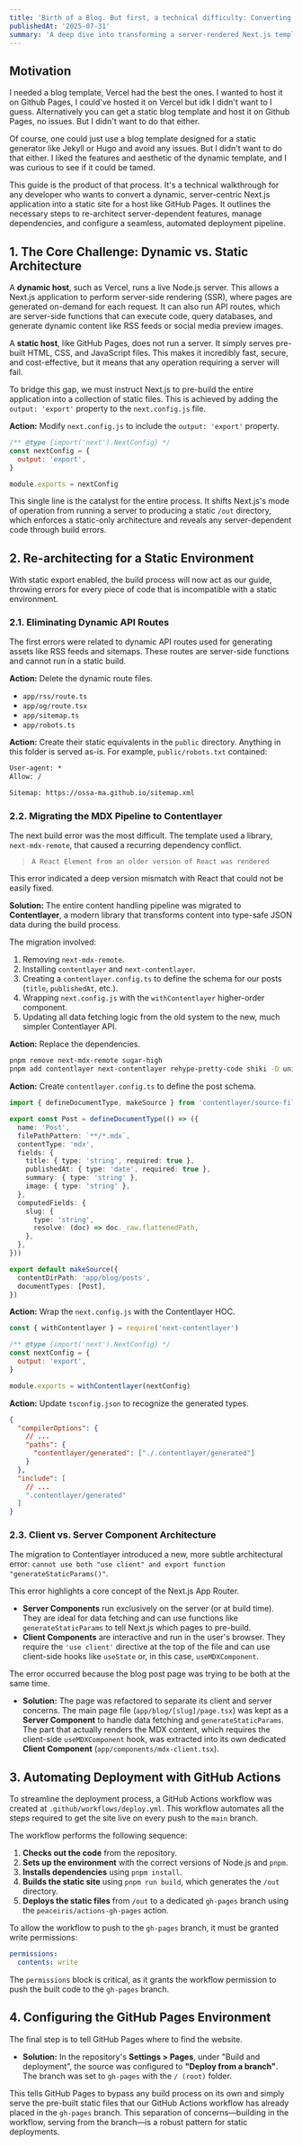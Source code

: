 ```yaml
---
title: 'Birth of a Blog. But first, a technical difficulty: Converting a Next.js Blog for GitHub Pages'
publishedAt: '2025-07-31'
summary: 'A deep dive into transforming a server-rendered Next.js template into a fully static site for free hosting on GitHub Pages.'
---
```


## Motivation

I needed a blog template, Vercel had the best the ones. I wanted to host it on Github Pages, I could've hosted it on Vercel but idk I didn't want to I guess.
Alternatively you can get a static blog template and host it on Github Pages, no issues. But I didn't want to do that either.

Of course, one could just use a blog template designed for a static generator like Jekyll or Hugo and avoid any issues. But I didn't want to do that either. I liked the features and aesthetic of the dynamic template, and I was curious to see if it could be tamed.

This guide is the product of that process. It's a technical walkthrough for any developer who wants to convert a dynamic, server-centric Next.js application into a static site for a host like GitHub Pages. It outlines the necessary steps to re-architect server-dependent features, manage dependencies, and configure a seamless, automated deployment pipeline.

## 1. The Core Challenge: Dynamic vs. Static Architecture

A **dynamic host**, such as Vercel, runs a live Node.js server. This allows a Next.js application to perform server-side rendering (SSR), where pages are generated on-demand for each request. It can also run API routes, which are server-side functions that can execute code, query databases, and generate dynamic content like RSS feeds or social media preview images.

A **static host**, like GitHub Pages, does not run a server. It simply serves pre-built HTML, CSS, and JavaScript files. This makes it incredibly fast, secure, and cost-effective, but it means that any operation requiring a server will fail.

To bridge this gap, we must instruct Next.js to pre-build the entire application into a collection of static files. This is achieved by adding the `output: 'export'` property to the `next.config.js` file.

**Action:** Modify `next.config.js` to include the `output: 'export'` property.

```javascript:next.config.js
/** @type {import('next').NextConfig} */
const nextConfig = {
  output: 'export',
}

module.exports = nextConfig
```

This single line is the catalyst for the entire process. It shifts Next.js's mode of operation from running a server to producing a static `/out` directory, which enforces a static-only architecture and reveals any server-dependent code through build errors.

## 2. Re-architecting for a Static Environment

With static export enabled, the build process will now act as our guide, throwing errors for every piece of code that is incompatible with a static environment.

### 2.1. Eliminating Dynamic API Routes

The first errors were related to dynamic API routes used for generating assets like RSS feeds and sitemaps. These routes are server-side functions and cannot run in a static build.

**Action:** Delete the dynamic route files.
- `app/rss/route.ts`
- `app/og/route.tsx`
- `app/sitemap.ts`
- `app/robots.ts`

**Action:** Create their static equivalents in the `public` directory. Anything in this folder is served as-is. For example, `public/robots.txt` contained:
```text:public/robots.txt
User-agent: *
Allow: /

Sitemap: https://ossa-ma.github.io/sitemap.xml
```

### 2.2. Migrating the MDX Pipeline to Contentlayer

The next build error was the most difficult. The template used a library, `next-mdx-remote`, that caused a recurring dependency conflict.
> ```
> A React Element from an older version of React was rendered
> ```
This error indicated a deep version mismatch with React that could not be easily fixed.

**Solution:** The entire content handling pipeline was migrated to **Contentlayer**, a modern library that transforms content into type-safe JSON data during the build process.

The migration involved:
1.  Removing `next-mdx-remote`.
2.  Installing `contentlayer` and `next-contentlayer`.
3.  Creating a `contentlayer.config.ts` to define the schema for our posts (`title`, `publishedAt`, etc.).
4.  Wrapping `next.config.js` with the `withContentlayer` higher-order component.
5.  Updating all data fetching logic from the old system to the new, much simpler Contentlayer API.

**Action:** Replace the dependencies.
```bash
pnpm remove next-mdx-remote sugar-high
pnpm add contentlayer next-contentlayer rehype-pretty-code shiki -D unified
```

**Action:** Create `contentlayer.config.ts` to define the post schema.
```typescript:contentlayer.config.ts
import { defineDocumentType, makeSource } from 'contentlayer/source-files'

export const Post = defineDocumentType(() => ({
  name: 'Post',
  filePathPattern: `**/*.mdx`,
  contentType: 'mdx',
  fields: {
    title: { type: 'string', required: true },
    publishedAt: { type: 'date', required: true },
    summary: { type: 'string' },
    image: { type: 'string' },
  },
  computedFields: {
    slug: {
      type: 'string',
      resolve: (doc) => doc._raw.flattenedPath,
    },
  },
}))

export default makeSource({
  contentDirPath: 'app/blog/posts',
  documentTypes: [Post],
})
```

**Action:** Wrap the `next.config.js` with the Contentlayer HOC.
```javascript:next.config.js
const { withContentlayer } = require('next-contentlayer')

/** @type {import('next').NextConfig} */
const nextConfig = {
  output: 'export',
}

module.exports = withContentlayer(nextConfig)
```

**Action:** Update `tsconfig.json` to recognize the generated types.
```json:tsconfig.json
{
  "compilerOptions": {
    // ...
    "paths": {
      "contentlayer/generated": ["./.contentlayer/generated"]
    }
  },
  "include": [
    // ...
    ".contentlayer/generated"
  ]
}
```

### 2.3. Client vs. Server Component Architecture

The migration to Contentlayer introduced a new, more subtle architectural error: `cannot use both "use client" and export function "generateStaticParams()"`.

This error highlights a core concept of the Next.js App Router.
- **Server Components** run exclusively on the server (or at build time). They are ideal for data fetching and can use functions like `generateStaticParams` to tell Next.js which pages to pre-build.
- **Client Components** are interactive and run in the user's browser. They require the `'use client'` directive at the top of the file and can use client-side hooks like `useState` or, in this case, `useMDXComponent`.

The error occurred because the blog post page was trying to be both at the same time.

- **Solution:** The page was refactored to separate its client and server concerns. The main page file (`app/blog/[slug]/page.tsx`) was kept as a **Server Component** to handle data fetching and `generateStaticParams`. The part that actually renders the MDX content, which requires the client-side `useMDXComponent` hook, was extracted into its own dedicated **Client Component** (`app/components/mdx-client.tsx`).

## 3. Automating Deployment with GitHub Actions

To streamline the deployment process, a GitHub Actions workflow was created at `.github/workflows/deploy.yml`. This workflow automates all the steps required to get the site live on every push to the `main` branch.

The workflow performs the following sequence:
1.  **Checks out the code** from the repository.
2.  **Sets up the environment** with the correct versions of Node.js and `pnpm`.
3.  **Installs dependencies** using `pnpm install`.
4.  **Builds the static site** using `pnpm run build`, which generates the `/out` directory.
5.  **Deploys the static files** from `/out` to a dedicated `gh-pages` branch using the `peaceiris/actions-gh-pages` action.

To allow the workflow to push to the `gh-pages` branch, it must be granted write permissions:
```yaml:.github/workflows/deploy.yml
permissions:
  contents: write
```
The `permissions` block is critical, as it grants the workflow permission to push the built code to the `gh-pages` branch.

## 4. Configuring the GitHub Pages Environment

The final step is to tell GitHub Pages where to find the website.

- **Solution:** In the repository's **Settings > Pages**, under "Build and deployment", the source was configured to **"Deploy from a branch"**. The branch was set to `gh-pages` with the `/ (root)` folder.

This tells GitHub Pages to bypass any build process on its own and simply serve the pre-built static files that our GitHub Actions workflow has already placed in the `gh-pages` branch. This separation of concerns—building in the workflow, serving from the branch—is a robust pattern for static deployments. 